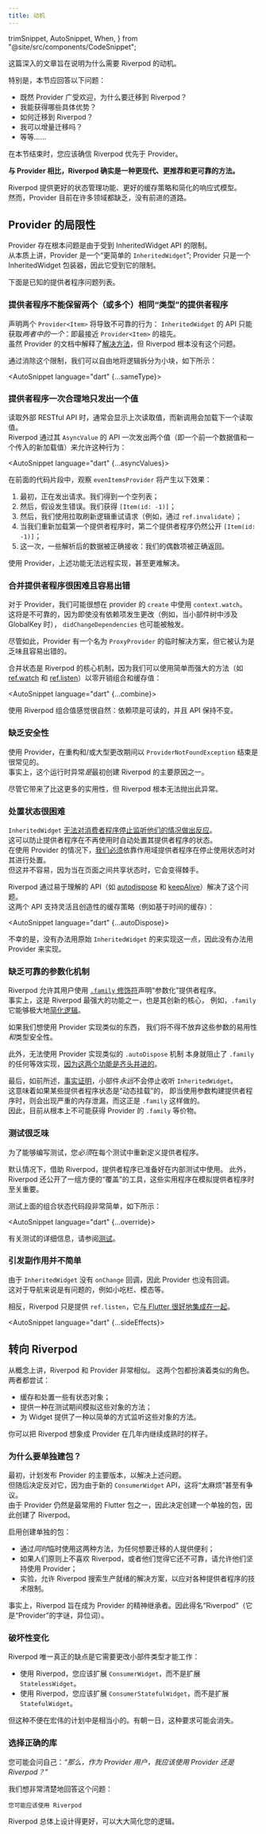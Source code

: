```yaml
---
title: 动机
---
```


  trimSnippet,
  AutoSnippet,
  When,
} from "@site/src/components/CodeSnippet";

<!---
This in-depth article is meant to show why Riverpod is even a thing.
-->
这篇深入的文章旨在说明为什么需要 Riverpod 的动机。

<!---
In particular, this section should answer the following:
  - Since Provider is widely popular, why would one migrate to Riverpod?
  - What concrete advantages do I get?
  - How can I migrate towards Riverpod?
  - Can I migrate incrementally?
  - etc.
-->
特别是，本节应回答以下问题：
  - 既然 Provider 广受欢迎，为什么要迁移到 Riverpod？
  - 我能获得哪些具体优势？
  - 如何迁移到 Riverpod？
  - 我可以增量迁移吗？
  - 等等……

<!---
By the end of this section you should be convinced that Riverpod is to be preferred over Provider.
-->
在本节结束时，您应该确信 Riverpod 优先于 Provider。

<!---
**Riverpod is indeed a more modern, recommended and reliable approach when compared to Provider**.
-->
**与 Provider 相比，Riverpod 确实是一种更现代、更推荐和更可靠的方法。**

<!---
Riverpod offers better State Management capabilities, better Caching strategies and a simplified Reactivity model.
Whereas, Provider is currently lacking in many areas with no way forward.
-->
Riverpod 提供更好的状态管理功能、更好的缓存策略和简化的响应式模型。  
然而，Provider 目前在许多领域都缺乏，没有前进的道路。

<!---
## Provider's Limitations
-->
## Provider 的局限性

<!---
Provider has fundamental issues due to being restricted by the InheritedWidget API.  
Inherently, Provider is a "simpler `InheritedWidget`"; 
Provider is merely an InheritedWidget wrapper, and thus it's limited by it.
-->
Provider 存在根本问题是由于受到 InheritedWidget API 的限制。  
从本质上讲，Provider 是一个“更简单的 `InheritedWidget`”;
Provider 只是一个 InheritedWidget 包装器，因此它受到它的限制。

<!---
Here's a list of known Provider issues.
-->
下面是已知的提供者程序问题列表。

<!---
### Provider can't keep two (or more) providers of the same "type"
-->
### 提供者程序不能保留两个（或多个）相同“类型”的提供者程序

<!---
Declaring two `Provider<Item>` will result into unreliable behavior: `InheritedWidget`'s API will 
obtain only *one of the two*: the closest `Provider<Item>` ancestor.  
While a [workaround] is explained in Provider's 
documentation, Riverpod simply doesn't have this problem.
-->
声明两个 `Provider<Item>` 将导致不可靠的行为：
`InheritedWidget` 的 API 只能获取*两者中的一个*：即最接近 `Provider<Item>` 的祖先。  
虽然 Provider 的文档中解释了[解决方法]，但 Riverpod 根本没有这个问题。

<!---
By removing this limitation, we can freely split logic into tiny pieces, like so:
-->
通过消除这个限制，我们可以自由地将逻辑拆分为小块，如下所示：

<AutoSnippet language="dart" {...sameType}></AutoSnippet>


<!---
### Providers reasonably emit only one value at a time
-->
### 提供者程序一次合理地只发出一个值

<!---
When reading an external RESTful API, it's quite common to show 
the last read value, while a new call loads the next one.  
Riverpod allows this behavior via emitting two values at a time (i.e. a previous data value, 
and an incoming new loading value), via its `AsyncValue`'s APIs:
-->
读取外部 RESTful API 时，通常会显示上次读取值，而新调用会加载下一个读取值。  
Riverpod 通过其 `AsyncValue` 的 API 一次发出两个值（即一个前一个数据值和一个传入的新加载值）来允许这种行为：

<AutoSnippet language="dart" {...asyncValues}></AutoSnippet>

<!---
In the previous snippet, watching `evenItemsProvider` will produce the following effects:
1. Initially, the request is being made. We obtain an empty list;
2. Then, say an error occurs. We obtain `[Item(id: -1)]`;
3. Then, we retry the request with a pull-to-refresh logic (e.g. via `ref.invalidate`);
4. While we reload the first provider, the second one still exposes `[Item(id: -1)]`;
5. This time, some parsed data is received correctly: our even items are correctly returned.
-->
在前面的代码片段中，观察 `evenItemsProvider` 将产生以下效果：
1. 最初，正在发出请求。我们得到一个空列表；
1. 然后，假设发生错误。我们获得 `[Item(id: -1)]`；
1. 然后，我们使用拉取刷新逻辑重试请求（例如，通过 `ref.invalidate`）；
1. 当我们重新加载第一个提供者程序时，第二个提供者程序仍然公开 `[Item(id: -1)]`；
1. 这一次，一些解析后的数据被正确接收：我们的偶数项被正确返回。

<!---
With Provider, the above features aren't remotely achievable, and even less easy to workaround.
-->
使用 Provider，上述功能无法远程实现，甚至更难解决。

<!---
### Combining providers is hard and error prone
-->
### 合并提供者程序很困难且容易出错

<!---
With Provider we may be tempted to use `context.watch` inside provider's `create`.  
This would be unreliable, as `didChangeDependencies` may be triggered even if no dependency 
has changed (e.g. such as when there's a GlobalKey involved in the widget tree).
-->
对于 Provider，我们可能很想在 provider 的 `create` 中使用 `context.watch`。  
这将是不可靠的，因为即使没有依赖项发生更改（例如，当小部件树中涉及 GlobalKey 时），
`didChangeDependencies` 也可能被触发。

<!---
Nonetheless, Provider has an ad-hoc solution named `ProxyProvider`, but it's considered tedious and error-prone.
-->
尽管如此，Provider 有一个名为 `ProxyProvider` 的临时解决方案，但它被认为是乏味且容易出错的。

<!---
Combining state is a core Riverpod mechanism, as we can combine and cache values reactively with zero overhead 
with simple yet powerful utilities such as [ref.watch] and [ref.listen]:
-->
合并状态是 Riverpod 的核心机制，因为我们可以使用简单而强大的方法（如 [ref.watch] 和 [ref.listen]）以零开销组合和缓存值：

<AutoSnippet language="dart" {...combine}></AutoSnippet>

<!---
Combining values feels natural with Riverpod: dependencies are readable and the APIs remain the same.
-->
使用 Riverpod 组合值感觉很自然：依赖项是可读的，并且 API 保持不变。


<!---
### Lack of safety
-->
### 缺乏安全性

<!---
With Provider, it's common to end-up with a `ProviderNotFoundException` during refactors and / or during large changes.  
Indeed, this runtime exception *was* one of the main reasons Riverpod was created in the first place.
-->
使用 Provider，在重构和/或大型更改期间以 `ProviderNotFoundException` 结束是很常见的。  
事实上，这个运行时异常*是*最初创建 Riverpod 的主要原因之一。

<!---
Although it brings much more utility than this, Riverpod simply can't throw this exception.
-->
尽管它带来了比这更多的实用性，但 Riverpod 根本无法抛出此异常。

<!---
### Disposing of state is difficult
-->
### 处置状态很困难

<!---
`InheritedWidget` [can't react when a consumer stops listening to them].  
This prevents the ability for Provider 
to automatically destroy its providers' state when they're no-longer used.  
With Provider, [we have to] rely on scoping providers to dispose the state when it stops being used.  
But this isn't easy, as it gets tricky when state is shared between pages.
-->
`InheritedWidget` [无法对消费者程序停止监听他们的情况做出反应]。  
这可以防止提供者程序在不再使用时自动处置其提供者程序的状态。  
在使用 Provider 的情况下，[我们必须]依靠作用域提供者程序在停止使用状态时对其进行处置。  
但这并不容易，因为当在页面之间共享状态时，它会变得棘手。

<!---
Riverpod solves this with easy-to-understand APIs such as [autodispose] and [keepAlive].  
These two APIs enable flexible and creative caching strategies (e.g. time-based caching):
-->
Riverpod 通过易于理解的 API（如 [autodispose] 和 [keepAlive]）解决了这个问题。  
这两个 API 支持灵活且创造性的缓存策略（例如基于时间的缓存）：

<AutoSnippet language="dart" {...autoDispose}></AutoSnippet>


<!---
Unluckily, there's no way to implement this with a raw `InheritedWidget`, and thus with Provider.
-->
不幸的是，没有办法用原始 `InheritedWidget` 的来实现这一点，因此没有办法用 Provider 来实现。

<!---
### Lack of a reliable parametrization mechanism
-->
### 缺乏可靠的参数化机制

<!---
Riverpod allows its user to declare "parametrized" Providers with the [.family modifier].  
Indeed, `.family` is one of Riverpod's most powerful feature and it is core to its innovations, 
e.g. it enables enormous [simplification of logic]. 
-->
Riverpod 允许其用户使用 [`.family` 修饰符]声明“参数化”提供者程序。  
事实上，这是 Riverpod 最强大的功能之一，也是其创新的核心，
例如，`.family` 它能够极大地[简化逻辑]。

<!---
If we wanted to implement something similar using Provider, we would have to give 
up easiness of use *and* type-safeness on such parameters. 
-->
如果我们想使用 Provider 实现类似的东西，
我们将不得不放弃这些参数的易用性*和*类型安全性。

<!---
Furthermore, not being able to implement a similar `.autoDispose` mechanism with Provider 
inherently prevents any equivalent implementation of `.family`, [as these two features go hand-in-hand].
-->
此外，无法使用 Provider 实现类似的 `.autoDispose` 机制
本身就阻止了 `.family` 的任何等效实现，[因为这两个功能是齐头并进的]。

<!---
Finally, as shown before, [it turns out] that widgets *never* stop to listen to an `InheritedWidget`.  
This implies significant memory leaks if some provider state is "dynamically mounted", i.e. when using parameters 
to a build a Provider, which is exactly what `.family` does.  
Thus, obtaining a `.family` equivalent for Provider is fundamentally impossible at the moment in time.
-->
最后，如前所述，[事实证明]，小部件*永远*不会停止收听 `InheritedWidget`。  
这意味着如果某些提供者程序状态是“动态挂载”的，
即当使用参数构建提供者程序时，则会出现严重的内存泄漏，而这正是 `.family` 这样做的。  
因此，目前从根本上不可能获得 Provider 的 `.family` 等价物。

<!---
### Testing is tedious
-->
### 测试很乏味

<!---
To be able to write a test, you *have to* re-define providers inside each test.
-->
为了能够编写测试，您*必须*在每个测试中重新定义提供者程序。

<!---
With Riverpod, providers are ready to use inside tests, by default. Furthermore, Riverpod exposes a 
handy collection of "overriding" utilities that are crucial when mocking Providers.
-->
默认情况下，借助 Riverpod，提供者程序已准备好在内部测试中使用。
此外，Riverpod 还公开了一组方便的“覆盖”的工具，这些实用程序在模拟提供者程序时至关重要。

<!---
Testing the combined state snippet above would be as simple as the following:
-->
测试上面的组合状态代码段非常简单，如下所示：

<AutoSnippet language="dart" {...override}></AutoSnippet>

<!---
For more info about testing, see [Testing].
-->
有关测试的详细信息，请参阅[测试]。


<!---
### Triggering side effects isn't straightforward
-->
### 引发副作用并不简单

<!---
Since `InheritedWidget` has no `onChange` callback, Provider can't have one.  
This is problematic for navigation, such as for snackbars, modals, etc. 
-->
由于 `InheritedWidget` 没有 `onChange` 回调，因此 Provider 也没有回调。  
这对于导航来说是有问题的，例如小吃栏、模态等。

<!---
Instead, Riverpod simply offers `ref.listen`, which [integrates well with Flutter].
-->
相反，Riverpod 只是提供 `ref.listen`，它[与 Flutter 很好地集成在一起]。

<AutoSnippet language="dart" {...sideEffects}></AutoSnippet>

<!---
## Towards Riverpod
-->
## 转向 Riverpod

<!---
Conceptually, Riverpod and Provider are fairly similar.
Both packages fill a similar role. Both try to:
-->
从概念上讲，Riverpod 和 Provider 非常相似。
这两个包都扮演着类似的角色。两者都尝试：

<!---
- cache and dispose some stateful objects;
- offer a way to mock those objects during tests;
- offer a way for Widgets to listen to those objects in a simple way.
-->
- 缓存和处置一些有状态对象；
- 提供一种在测试期间模拟这些对象的方法；
- 为 Widget 提供了一种以简单的方式监听这些对象的方法。

<!---
You can think of Riverpod as what Provider could've been if it continued to mature for a few years.
-->
你可以把 Riverpod 想象成 Provider 在几年内继续成熟时的样子。

<!---
### Why a separate package?
-->
### 为什么要单独建包？

<!---
Originally, a major version of Provider was planned to ship, as a way to solve 
the aforementioned problems.  
But it was then decided against it, as this would have been 
"too breaking" and even controversial, because of the new `ConsumerWidget` API.  
Since Provider is still one of the most used Flutter packages, it was instead decided 
to create a separate package, and thus Riverpod was created.
-->
最初，计划发布 Provider 的主要版本，以解决上述问题。  
但随后决定反对它，因为由于新的 `ConsumerWidget` API，这将“太麻烦”甚至有争议。  
由于 Provider 仍然是最常用的 Flutter 包之一，因此决定创建一个单独的包，因此创建了 Riverpod。

<!---
Creating a separate package enabled:
  - Ease of migration for whoever wants to, by also enabling the temporary use of both approaches, *at the same time*;
  - Allow folks to stick to Provider if they dislike Riverpod in principle, or if they didn't find it reliable yet;
  - Experimentation, allowing for Riverpod to search for production-ready solutions to the various Provider's technical limitations.
-->
启用创建单独的包：
  - 通过*同时*临时使用这两种方法，为任何想要迁移的人提供便利；
  - 如果人们原则上不喜欢 Riverpod，或者他们觉得它还不可靠，请允许他们坚持使用 Provider；
  - 实验，允许 Riverpod 搜索生产就绪的解决方案，以应对各种提供者程序的技术限制。

<!---
Indeed, Riverpod is designed to be the spiritual successor of Provider. Hence the name "Riverpod" (which is an anagram of "Provider").
-->
事实上，Riverpod 旨在成为 Provider 的精神继承者。因此得名“Riverpod”（它是“Provider”的字谜，异位词）。

<!---
### The breaking change
-->
### 破坏性变化

<!---
The only true downside of Riverpod is that it requires changing the widget type to work:
-->
Riverpod 唯一真正的缺点是它需要更改小部件类型才能工作：

<!---
- Instead of extending `StatelessWidget`, with Riverpod you should extend `ConsumerWidget`.
- Instead of extending `StatefulWidget`, with Riverpod you should extend `ConsumerStatefulWidget`.
-->
- 使用 Riverpod，您应该扩展 `ConsumerWidget`，而不是扩展 `StatelessWidget`。
- 使用 Riverpod，您应该扩展 `ConsumerStatefulWidget`，而不是扩展 `StatefulWidget`。

<!---
But this inconvenience is fairly minor in the grand scheme of things. And this requirement might, one day, disappear.
-->
但这种不便在宏伟的计划中是相当小的。有朝一日，这种要求可能会消失。

<!---
### Choosing the right library
-->
### 选择正确的库

<!---
You're probably asking yourself: 
*"So, as a Provider user, should I use Provider or Riverpod?"*.
-->
您可能会问自己：*“那么，作为 Provider 用户，我应该使用 Provider 还是 Riverpod？”*

<!---
We want to answer to this question very clearly:
-->
我们想非常清楚地回答这个问题：

<!---
    You probably should be using Riverpod
-->
    您可能应该使用 Riverpod

<!---
Riverpod is overall better designed and could lead to drastic simplifications of your logic.
-->
Riverpod 总体上设计得更好，可以大大简化您的逻辑。

[ref.watch]: /docs/concepts/reading#using-refwatch-to-observe-a-provider
[ref.listen]: /docs/concepts/reading#using-reflisten-to-react-to-a-provider-change
[autodispose]: /docs/concepts2/auto_dispose
[workaround]: https://pub.dev/packages/provider#can-i-obtain-two-different-providers-using-the-same-type
[.family modifier]: /docs/concepts/modifiers/family
[keepAlive]: https://pub.dev/documentation/hooks_riverpod/3.0.0-dev.18/hooks_riverpod/Ref/keepAlive.html
[as these two features go hand-in-hand]: /docs/concepts/modifiers/family#prefer-using-autodispose-when-the-parameter-is-not-constant
[simplification of logic]: /docs/concepts/modifiers/family#usage
[we have to]: https://github.com/flutter/flutter/issues/128432
[it turns out]: https://github.com/flutter/flutter/issues/106549
[can't react when a consumer stops listening to them]: https://github.com/flutter/flutter/issues/106546
[Testing]: /docs/cookbooks/testing
[integrates well with Flutter]: /docs/concepts/reading#using-reflisten-to-react-to-a-provider-change

[解决方法]: https://pub.dev/packages/provider#can-i-obtain-two-different-providers-using-the-same-type
[无法对消费者程序停止监听他们的情况做出反应]: https://github.com/flutter/flutter/issues/106546
[我们必须]: https://github.com/flutter/flutter/issues/128432
[简化逻辑]: /docs/concepts/modifiers/family#usage
[`.family` 修饰符]: /docs/concepts/modifiers/family
[因为这两个功能是齐头并进的]: /docs/concepts/modifiers/family#prefer-using-autodispose-when-the-parameter-is-not-constant
[事实证明]: https://github.com/flutter/flutter/issues/106549
[测试]: /docs/cookbooks/testing
[与 Flutter 很好地集成在一起]: /docs/concepts/reading#using-reflisten-to-react-to-a-provider-change
